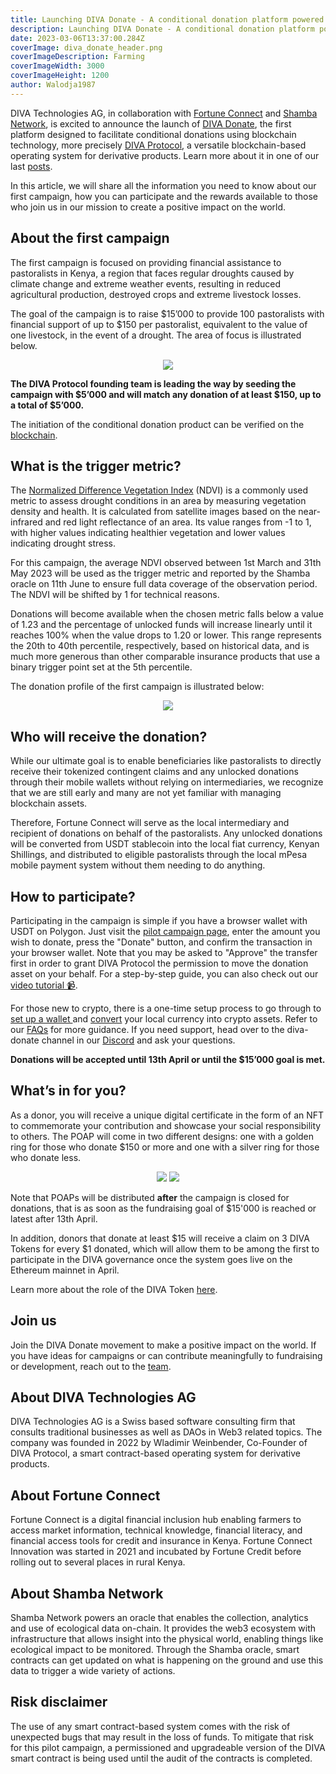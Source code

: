 ```yaml
---
title: Launching DIVA Donate - A conditional donation platform powered by blockchain technology
description: Launching DIVA Donate - A conditional donation platform powered by blockchain technology
date: 2023-03-06T13:37:00.284Z
coverImage: diva_donate_header.png
coverImageDescription: Farming
coverImageWidth: 3000
coverImageHeight: 1200
author: Walodja1987
---
```


DIVA Technologies AG, in collaboration with [Fortune Connect](https://fortuneconnectltd.com/) and 
[Shamba Network](https://shamba.network/), is excited to announce the launch of [DIVA Donate](http://divadonate.xyz/), the first 
platform designed to facilitate conditional donations using blockchain technology, more precisely [DIVA Protocol](https://www.divaprotocol.io/), a versatile blockchain-based operating system for derivative products. 
Learn more about it in one of our last [posts](https://www.divaprotocol.io/posts/diva-conditional-donations).

In this article, we will share all the information you need to know about our first campaign, how 
you can participate and the rewards available to those who join us in our mission to create a 
positive impact on the world.

## About the first campaign

The first campaign is focused on providing financial assistance to pastoralists in Kenya, a region that faces regular droughts caused by climate change and extreme weather events, 
resulting in reduced agricultural production, destroyed crops and extreme livestock losses.

The goal of the campaign is to raise $15’000 to provide 100 pastoralists with financial support 
of up to $150 per pastoralist, equivalent to the value of one livestock, in the event of a drought. 
The area of focus is illustrated below.

<p align="center">
  <img src="/images/posts/pilot_campaign_map.png" />
</p>

**The DIVA Protocol founding team is leading the way by seeding the campaign with $5’000 and will 
match any donation of at least $150, up to a total of $5’000.**

The initiation of the conditional donation product can be verified on the [blockchain](https://polygonscan.com/tx/0x4364d0f2d0bac0d8dba38c5e95a0c472ffaa7c0395718faec4627f9120cb7ecb).


## What is the trigger metric?

The [Normalized Difference Vegetation Index](https://en.wikipedia.org/wiki/Normalized_difference_vegetation_index) (NDVI) is a commonly used metric to assess drought 
conditions in an area by measuring vegetation density and health. It is calculated from 
satellite images based on the near-infrared and red light reflectance of an area. Its 
value ranges from -1 to 1, with higher values indicating healthier vegetation and lower 
values indicating drought stress.

For this campaign, the average NDVI observed between 1st March and 31th May 2023 will be 
used as the trigger metric and reported by the Shamba oracle on 11th June to ensure full data coverage of the 
observation period. The NDVI will be shifted by 1 for technical reasons.

Donations will become available when the chosen metric falls below a value of 1.23 and the 
percentage of unlocked funds will increase linearly until it reaches 100% when the value 
drops to 1.20 or lower. This range represents the 20th to 40th percentile, respectively, 
based on historical data, and is much more generous than other comparable insurance products that use a 
binary trigger point set at the 5th percentile.

The donation profile of the first campaign is illustrated below:

<p align="center">
  <img src="/images/posts/Donationprofile.png" />
</p>

## Who will receive the donation?

While our ultimate goal is to enable beneficiaries like pastoralists to directly receive 
their tokenized contingent claims and any unlocked donations through their mobile wallets without 
relying on intermediaries, we recognize that we are still early and many are not yet familiar
 with managing blockchain assets. 

Therefore, Fortune Connect will serve as the local intermediary and recipient of donations
on behalf of the pastoralists. Any unlocked donations will be converted from USDT stablecoin
into the local fiat currency, Kenyan Shillings, and distributed to eligible pastoralists 
through the local mPesa mobile payment system without them needing to do anything.

## How to participate?

Participating in the campaign is simple if you have a browser wallet with USDT on Polygon. 
Just visit the [pilot campaign page](https://divadonate.xyz/campaign), enter the amount you wish to donate, press the "Donate" 
button, and confirm the transaction in your browser wallet. Note that you may be asked to 
"Approve" the transfer first in order to grant DIVA Protocol the permission to move the 
donation asset on your behalf. For a step-by-step guide, you can also check out our
[video tutorial 📹](https://www.youtube.com/watch?v=KEqURXve5CE&t=4s).

For those new to crypto, there is a one-time setup process to go through to [set up a wallet ](https://wiki.polygon.technology/docs/develop/metamask/hello/)
and [convert](https://www.coinbase.com/) your local currency into crypto assets. Refer to our [FAQs](https://divadonate.xyz/faq) for more guidance. 
If you need support, head over to the diva-donate channel in our [Discord](https://discord.gg/8fAvUspmv3) and ask your questions.

**Donations will be accepted until 13th April or until the $15’000 goal is met.**

## What’s in for you?

As a donor, you will receive a unique digital certificate in the form of an NFT to commemorate 
your contribution and showcase your social responsibility to others. The POAP will come in two 
different designs: one with a golden ring for those who donate $150 or more and one with a 
silver ring for those who donate less.

<p align="center">
  <img src="/images/posts/POAP_ConditionalDonation1_Gold.png" style={{ width: '45%', height: 'auto', display: 'inline-block', padding: '20px' }}/>
  <img src="/images/posts/POAP_ConditionalDonation1_Silver.png" style={{ width: '45%', height: 'auto', display: 'inline-block', padding: '20px' }}/>
</p>

Note that POAPs will be distributed **after** the campaign is closed for donations, that is as soon as the fundraising goal of $15'000 is reached or latest after 13th April.

In addition, donors that donate at least $15 will receive a claim on 3 DIVA Tokens for every $1 donated, which will 
allow them to be among the first to participate in the DIVA governance once the system goes 
live on the Ethereum mainnet in April.

Learn more about the role of the DIVA Token [here](https://www.divaprotocol.io/posts/diva-tokenomics).

## Join us
Join the DIVA Donate movement to make a positive impact on the world. If you have ideas for 
campaigns or can contribute meaningfully to fundraising or development, reach out to the [team](mailto:wladimir.weinbender@divadonate.xyz).

## About DIVA Technologies AG

DIVA Technologies AG is a Swiss based software consulting firm that consults traditional businesses as 
well as DAOs in Web3 related topics. The company was founded in 2022 by Wladimir Weinbender, 
Co-Founder of DIVA Protocol, a smart contract-based operating system for derivative products.

## About Fortune Connect

Fortune Connect is a digital financial inclusion hub enabling farmers to access market information, technical knowledge, financial literacy, and financial 
access tools for credit and insurance in Kenya. Fortune Connect Innovation was started in 2021 and incubated by Fortune Credit before rolling out to several 
places in rural Kenya.

## About Shamba Network

Shamba Network powers an oracle that enables the collection, analytics and use of ecological data on-chain. It provides the web3 ecosystem with 
infrastructure that allows insight into the physical world, enabling things like ecological impact to be monitored. Through the Shamba oracle, 
smart contracts can get updated on what is happening on the ground and use this data to trigger a wide variety of actions. 

## Risk disclaimer

The use of any smart contract-based system comes with the risk of unexpected bugs that may result in the loss of funds. 
To mitigate that risk for this pilot campaign, a permissioned and upgradeable version of the DIVA smart contract is being used until
the audit of the contracts is completed.
